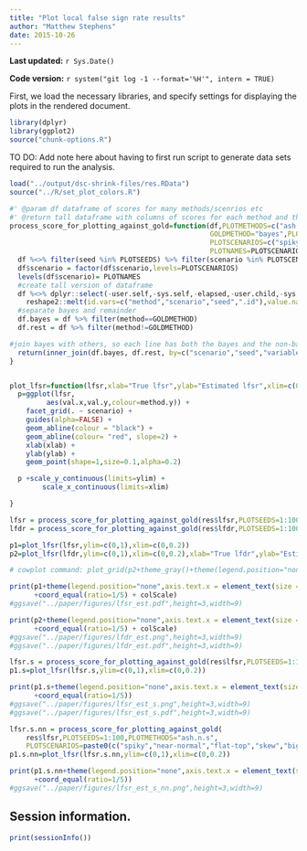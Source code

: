 ```yaml
---
title: "Plot local false sign rate results"
author: "Matthew Stephens"
date: 2015-10-26
---
```


**Last updated:** `r Sys.Date()`

**Code version:** `r system("git log -1 --format='%H'", intern = TRUE)`

First, we load the necessary libraries, and specify settings for
displaying the plots in the rendered document.

```r
library(dplyr)
library(ggplot2)
source("chunk-options.R")
```

TO DO: Add note here about having to first run script to generate data sets
required to run the analysis.

```r
load("../output/dsc-shrink-files/res.RData")
source("../R/set_plot_colors.R")

#' @param df dataframe of scores for many methods/scenrios etc
#' @return tall dataframe with columns of scores for each method and the "goldmethod" against which plot is to be made
process_score_for_plotting_against_gold=function(df,PLOTMETHODS=c("ash.n","ash.u","ash.hu"),
                                                 GOLDMETHOD="bayes",PLOTSEEDS=1:100,
                                                 PLOTSCENARIOS=c("spiky","near-normal","flat-top","skew","big-normal","bimodal"),
                                                 PLOTNAMES=PLOTSCENARIOS){
  df %<>% filter(seed %in% PLOTSEEDS) %>% filter(scenario %in% PLOTSCENARIOS) %>% filter(method %in% c(PLOTMETHODS,GOLDMETHOD))
  df$scenario = factor(df$scenario,levels=PLOTSCENARIOS)
  levels(df$scenario)= PLOTNAMES
  #create tall version of dataframe
  df %<>% dplyr::select(-user.self,-sys.self,-elapsed,-user.child,-sys.child) %>%
    reshape2::melt(id.vars=c("method","scenario","seed",".id"),value.name="val")
  #separate bayes and remainder
  df.bayes = df %>% filter(method==GOLDMETHOD)
  df.rest = df %>% filter(method!=GOLDMETHOD)

#join bayes with others, so each line has both the bayes and the non-bayes version
  return(inner_join(df.bayes, df.rest, by=c("scenario","seed","variable")))
}


plot_lfsr=function(lfsr,xlab="True lfsr",ylab="Estimated lfsr",xlim=c(0,0.2),ylim=c(0,0.2),legend.position="bottom"){
  p=ggplot(lfsr,
         aes(val.x,val.y,colour=method.y)) +
    facet_grid(. ~ scenario) +
    guides(alpha=FALSE) +
    geom_abline(colour = "black") +
    geom_abline(colour= "red", slope=2) +
    xlab(xlab) +
    ylab(ylab) +
    geom_point(shape=1,size=0.1,alpha=0.2)

  p +scale_y_continuous(limits=ylim) +
        scale_x_continuous(limits=xlim)

}

lfsr = process_score_for_plotting_against_gold(res$lfsr,PLOTSEEDS=1:100,PLOTMETHODS="ash.n")
lfdr = process_score_for_plotting_against_gold(res$lfdr,PLOTSEEDS=1:100,PLOTMETHODS="ash.n")

p1=plot_lfsr(lfsr,ylim=c(0,1),xlim=c(0,0.2))
p2=plot_lfsr(lfdr,ylim=c(0,1),xlim=c(0,0.2),xlab="True lfdr",ylab="Estimated lfdr")

# cowplot command: plot_grid(p2+theme_gray()+theme(legend.position="none"),p1+theme_gray()+theme(legend.position="none"),nrow=2,align="v")

```

```r
print(p1+theme(legend.position="none",axis.text.x = element_text(size = 8,angle=45))
      +coord_equal(ratio=1/5) + colScale)
#ggsave("../paper/figures/lfsr_est.pdf",height=3,width=9)
```

```r
print(p2+theme(legend.position="none",axis.text.x = element_text(size = 8,angle=45))
      +coord_equal(ratio=1/5) + colScale)
#ggsave("../paper/figures/lfdr_est.png",height=3,width=9)
#ggsave("../paper/figures/lfdr_est.pdf",height=3,width=9)
```

```r
lfsr.s = process_score_for_plotting_against_gold(res$lfsr,PLOTSEEDS=1:100,PLOTMETHODS="ash.n.s")
p1.s=plot_lfsr(lfsr.s,ylim=c(0,1),xlim=c(0,0.2))

print(p1.s+theme(legend.position="none",axis.text.x = element_text(size = 8,angle=45))
      +coord_equal(ratio=1/5))
#ggsave("../paper/figures/lfsr_est_s.png",height=3,width=9)
#ggsave("../paper/figures/lfsr_est_s.pdf",height=3,width=9)
```

```r
lfsr.s.nn = process_score_for_plotting_against_gold(
    res$lfsr,PLOTSEEDS=1:100,PLOTMETHODS="ash.n.s",
    PLOTSCENARIOS=paste0(c("spiky","near-normal","flat-top","skew","big-normal","bimodal"),"-nn"))
p1.s.nn=plot_lfsr(lfsr.s.nn,ylim=c(0,1),xlim=c(0,0.2))

print(p1.s.nn+theme(legend.position="none",axis.text.x = element_text(size = 8,angle=45))
      +coord_equal(ratio=1/5))
#ggsave("../paper/figures/lfsr_est_s_nn.png",height=3,width=9)


```

## Session information.

```r
print(sessionInfo())
```
